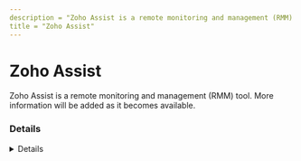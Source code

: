 ```yaml
---
description = "Zoho Assist is a remote monitoring and management (RMM) tool. More information will be added as it becomes available."
title = "Zoho Assist"
---
```




# Zoho Assist

Zoho Assist is a remote monitoring and management (RMM) tool. More information will be added as it becomes available.

### Details
<Details author={""}
         category={""}
         created={""}
         website={""}
         lastModified={"2-14-2024"}
         privileges={""}
         free={ false }
         verification={ false }
/>

#### Installation Paths
<Card code={ ["zaservice.exe", "ZMAgent.exe", "C:\\*\\ZA_Access.exe", "ZohoMeeting.exe", "Zohours.exe", "zohotray.exe", "ZohoURSService.exe", "*\\ZA_Access.exe", "Zaservice.exe", "za_connect.exe", "connect.exe"] }/>

#### Supported OS
<Badges color="warning" badges={ ["Windows"] }/>




### Forensic Artifacts




#### Network Artifacts
<EuiSpacer size="xl"/>
<NetworkArtifactsTable data={ [{"Description": "Known remote domains", "Domains": ["*.zoho.com.au", "*.zohoassist.jp", "assist.zoho.com", "zoho.com/assist/", "*.zoho.in", "downloads.zohodl.com.cn", "*.zohoassist.com", "downloads.zohocdn.com", "gateway.zohoassist.com", "*.zohoassist.com.cn", "*.zoho.com.cn", "*.zoho.com", "*.zoho.eu"], "Ports": []}] }/>




### Detections
- Detects potential network activity of Zoho Assist RMM tool
  - [Sigma Rule](https://github.com/magicsword-io/LOLRMM/blob/main/detections/sigma/zoho_assist_network_sigma.yml)
- Detects potential processes activity of Zoho Assist RMM tool
  - [Sigma Rule](https://github.com/magicsword-io/LOLRMM/blob/main/detections/sigma/zoho_assist_processes_sigma.yml)

### References
- [https://www.zoho.com/assist/kb/firewall-configuration.html](https://www.zoho.com/assist/kb/firewall-configuration.html)

